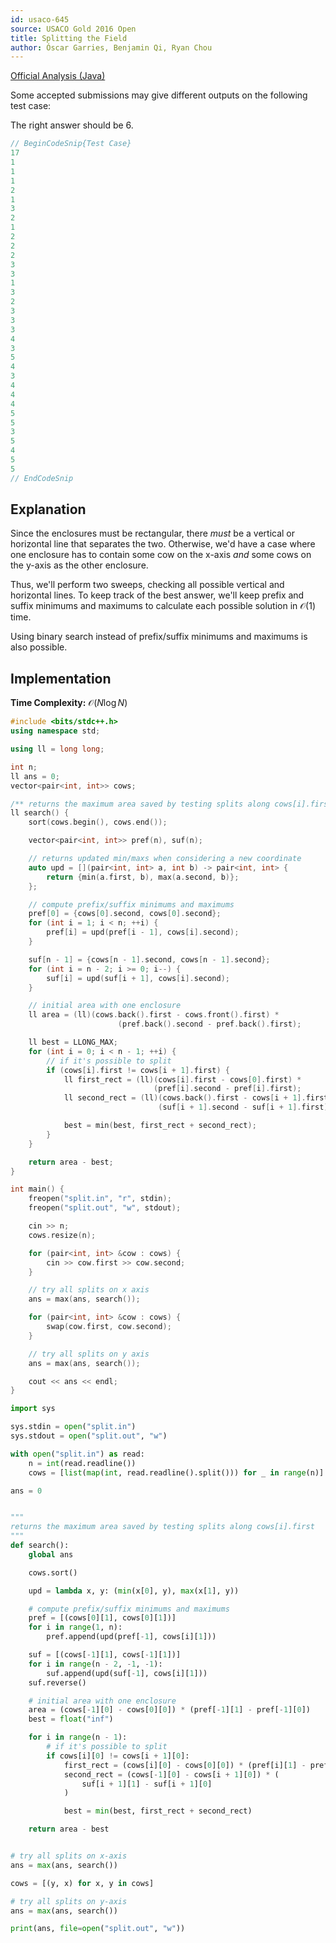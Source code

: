 ```yaml
---
id: usaco-645
source: USACO Gold 2016 Open
title: Splitting the Field
author: Óscar Garries, Benjamin Qi, Ryan Chou
---
```


[Official Analysis (Java)](http://www.usaco.org/current/data/sol_split_gold_open16.html)

<Warning title="Weak Test Data">

Some accepted submissions may give different outputs on the following test case:

The right answer should be $6$.

```cpp
// BeginCodeSnip{Test Case}
17
1
1
1
2
1
3
2
1
2
2
2
3
3
1
3
2
3
3
3
4
3
5
4
3
4
4
4
5
5
3
5
4
5
5
// EndCodeSnip
```
</Warning>

## Explanation

Since the enclosures must be rectangular, there *must* be a vertical or horizontal line that separates the two. Otherwise,
we'd have a case where one enclosure has to contain some cow on the x-axis *and* some cows on the y-axis as the other enclosure.

Thus, we'll perform two sweeps, checking all possible vertical and horizontal lines. To keep track of the best answer, we'll keep
prefix and suffix minimums and maximums to calculate each possible solution in $\mathcal{O}(1)$ time.

Using binary search instead of prefix/suffix minimums and maximums is also possible.

## Implementation

**Time Complexity:** $\mathcal{O}(N \log N)$

<LanguageSection>
<CPPSection>

```cpp
#include <bits/stdc++.h>
using namespace std;

using ll = long long;

int n;
ll ans = 0;
vector<pair<int, int>> cows;

/** returns the maximum area saved by testing splits along cows[i].first */
ll search() {
	sort(cows.begin(), cows.end());

	vector<pair<int, int>> pref(n), suf(n);

	// returns updated min/maxs when considering a new coordinate
	auto upd = [](pair<int, int> a, int b) -> pair<int, int> {
		return {min(a.first, b), max(a.second, b)};
	};

	// compute prefix/suffix minimums and maximums
	pref[0] = {cows[0].second, cows[0].second};
	for (int i = 1; i < n; ++i) {
		pref[i] = upd(pref[i - 1], cows[i].second);
	}

	suf[n - 1] = {cows[n - 1].second, cows[n - 1].second};
	for (int i = n - 2; i >= 0; i--) {
		suf[i] = upd(suf[i + 1], cows[i].second);
	}

	// initial area with one enclosure
	ll area = (ll)(cows.back().first - cows.front().first) *
						(pref.back().second - pref.back().first);

	ll best = LLONG_MAX;
	for (int i = 0; i < n - 1; ++i) {
		// if it's possible to split
		if (cows[i].first != cows[i + 1].first) {
			ll first_rect = (ll)(cows[i].first - cows[0].first) *
								(pref[i].second - pref[i].first);
			ll second_rect = (ll)(cows.back().first - cows[i + 1].first) *
								 (suf[i + 1].second - suf[i + 1].first);

			best = min(best, first_rect + second_rect);
		}
	}

	return area - best;
}

int main() {
	freopen("split.in", "r", stdin);
	freopen("split.out", "w", stdout);

	cin >> n;
	cows.resize(n);

	for (pair<int, int> &cow : cows) {
		cin >> cow.first >> cow.second;
	}

	// try all splits on x axis
	ans = max(ans, search());

	for (pair<int, int> &cow : cows) {
		swap(cow.first, cow.second);
	}

	// try all splits on y axis
	ans = max(ans, search());

	cout << ans << endl;
}
```
</CPPSection>

<PySection>

```py
import sys

sys.stdin = open("split.in")
sys.stdout = open("split.out", "w")

with open("split.in") as read:
	n = int(read.readline())
	cows = [list(map(int, read.readline().split())) for _ in range(n)]

ans = 0


"""
returns the maximum area saved by testing splits along cows[i].first
"""
def search():
	global ans

	cows.sort()

	upd = lambda x, y: (min(x[0], y), max(x[1], y))

	# compute prefix/suffix minimums and maximums
	pref = [(cows[0][1], cows[0][1])]
	for i in range(1, n):
		pref.append(upd(pref[-1], cows[i][1]))

	suf = [(cows[-1][1], cows[-1][1])]
	for i in range(n - 2, -1, -1):
		suf.append(upd(suf[-1], cows[i][1]))
	suf.reverse()

	# initial area with one enclosure
	area = (cows[-1][0] - cows[0][0]) * (pref[-1][1] - pref[-1][0])
	best = float("inf")

	for i in range(n - 1):
		# if it's possible to split
		if cows[i][0] != cows[i + 1][0]:
			first_rect = (cows[i][0] - cows[0][0]) * (pref[i][1] - pref[i][0])
			second_rect = (cows[-1][0] - cows[i + 1][0]) * (
				suf[i + 1][1] - suf[i + 1][0]
			)

			best = min(best, first_rect + second_rect)

	return area - best


# try all splits on x-axis
ans = max(ans, search())

cows = [(y, x) for x, y in cows]

# try all splits on y-axis
ans = max(ans, search())

print(ans, file=open("split.out", "w"))
```
</PySection>
</LanguageSection>
